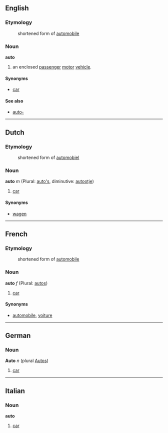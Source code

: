 ==English==
===Etymology===
:shortened form of [[automobile]]

===Noun===
'''auto'''

# an enclosed [[passenger]] [[motor]] [[vehicle]].

====Synonyms====
*[[car]]

====See also====
*[[auto-]]

----
==Dutch==
===Etymology===
: shortened form of [[automobiel]]

===Noun===
'''auto''' ''m'' (Plural: [[auto's]], diminutive: [[autootje]])

# [[car]]

====Synonyms====
*[[wagen]]

----
==French==
===Etymology===
:shortened form of [[automobile]]

===Noun===
'''auto''' ''f'' (Plural: [[autos]])

# [[car]]

====Synonyms====
*[[automobile]], [[voiture]]

----
==German==
===Noun===
'''Auto''' ''n'' (plural [[Autos]])

# [[car]]

----
==Italian==
===Noun===
'''auto'''

# [[car]]